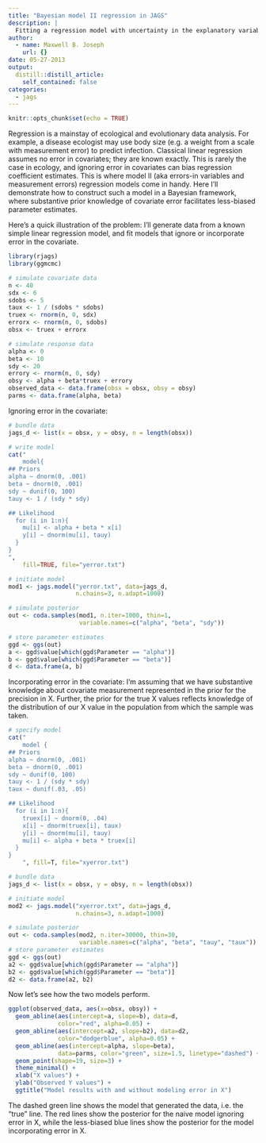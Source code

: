 ```yaml
---
title: "Bayesian model II regression in JAGS"
description: |
  Fitting a regression model with uncertainty in the explanatory variable.
author:
  - name: Maxwell B. Joseph
    url: {}
date: 05-27-2013
output:
  distill::distill_article:
    self_contained: false
categories: 
  - jags
---
```


```r
knitr::opts_chunk$set(echo = TRUE)
```

Regression is a mainstay of ecological and evolutionary data analysis. For 
example, a disease ecologist may use body size (e.g. a weight from a scale with
measurement error) to predict infection. Classical linear regression assumes no 
error in covariates; they are known exactly. This is rarely the case in ecology, 
and ignoring error in covariates can bias regression coefficient estimates. This 
is where model II (aka errors-in variables and measurement errors) regression 
models come in handy. Here I'll demonstrate how to construct such a model in a 
Bayesian framework, where substantive prior knowledge of covariate error 
facilitates less-biased parameter estimates.

Here's a quick illustration of the problem: I'll generate data from a known 
simple linear regression model, and fit models that ignore or incorporate error
in the covariate.

```r
library(rjags)
library(ggmcmc)

# simulate covariate data
n <- 40
sdx <- 6
sdobs <- 5
taux <- 1 / (sdobs * sdobs)
truex <- rnorm(n, 0, sdx)
errorx <- rnorm(n, 0, sdobs)
obsx <- truex + errorx

# simulate response data
alpha <- 0
beta <- 10
sdy <- 20
errory <- rnorm(n, 0, sdy)
obsy <- alpha + beta*truex + errory
observed_data <- data.frame(obsx = obsx, obsy = obsy)
parms <- data.frame(alpha, beta)
```

Ignoring error in the covariate:

```r
# bundle data
jags_d <- list(x = obsx, y = obsy, n = length(obsx))

# write model
cat("
    model{
## Priors
alpha ~ dnorm(0, .001)
beta ~ dnorm(0, .001)
sdy ~ dunif(0, 100)
tauy <- 1 / (sdy * sdy)

## Likelihood
  for (i in 1:n){
    mu[i] <- alpha + beta * x[i]
    y[i] ~ dnorm(mu[i], tauy)
  }
}
",
    fill=TRUE, file="yerror.txt")

# initiate model
mod1 <- jags.model("yerror.txt", data=jags_d,
                   n.chains=3, n.adapt=1000)

# simulate posterior
out <- coda.samples(mod1, n.iter=1000, thin=1,
                    variable.names=c("alpha", "beta", "sdy"))

# store parameter estimates
ggd <- ggs(out)
a <- ggd$value[which(ggd$Parameter == "alpha")]
b <- ggd$value[which(ggd$Parameter == "beta")]
d <- data.frame(a, b)
```

Incorporating error in the covariate: I'm assuming that we have substantive 
knowledge about covariate measurement represented in the prior for the precision 
in X. Further, the prior for the true X values reflects  knowledge of the 
distribution of our X value in the population from which the sample was taken.

```r
# specify model
cat("
    model {
## Priors
alpha ~ dnorm(0, .001)
beta ~ dnorm(0, .001)
sdy ~ dunif(0, 100)
tauy <- 1 / (sdy * sdy)
taux ~ dunif(.03, .05)

## Likelihood
  for (i in 1:n){
    truex[i] ~ dnorm(0, .04)
    x[i] ~ dnorm(truex[i], taux)
    y[i] ~ dnorm(mu[i], tauy)
    mu[i] <- alpha + beta * truex[i]
  }
}
    ", fill=T, file="xyerror.txt")

# bundle data
jags_d <- list(x = obsx, y = obsy, n = length(obsx))

# initiate model
mod2 <- jags.model("xyerror.txt", data=jags_d,
                   n.chains=3, n.adapt=1000)

# simulate posterior
out <- coda.samples(mod2, n.iter=30000, thin=30,
                    variable.names=c("alpha", "beta", "tauy", "taux"))
# store parameter estimates
ggd <- ggs(out)
a2 <- ggd$value[which(ggd$Parameter == "alpha")]
b2 <- ggd$value[which(ggd$Parameter == "beta")]
d2 <- data.frame(a2, b2)
```

Now let's see how the two models perform.

```r
ggplot(observed_data, aes(x=obsx, obsy)) +
  geom_abline(aes(intercept=a, slope=b), data=d, 
              color="red", alpha=0.05) +
  geom_abline(aes(intercept=a2, slope=b2), data=d2, 
              color="dodgerblue", alpha=0.05) +
  geom_abline(aes(intercept=alpha, slope=beta),
              data=parms, color="green", size=1.5, linetype="dashed") +
  geom_point(shape=19, size=3) +
  theme_minimal() +
  xlab("X values") + 
  ylab("Observed Y values") +
  ggtitle("Model results with and without modeling error in X")
```

The dashed green line shows the model that generated the data, i.e. the "true" 
line. The red lines show the posterior for the naive model ignoring error in X, 
while the less-biased blue lines show the posterior for the model incorporating 
error in X.
